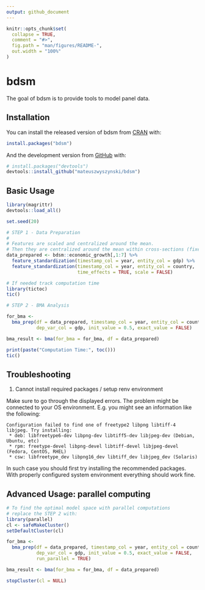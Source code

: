 ```yaml
---
output: github_document
---
```


<!-- README.md is generated from README.Rmd. Please edit that file -->

```r
knitr::opts_chunk$set(
  collapse = TRUE,
  comment = "#>",
  fig.path = "man/figures/README-",
  out.width = "100%"
)
```

# bdsm

<!-- badges: start -->
<!-- badges: end -->

The goal of bdsm is to provide tools to model panel data.

## Installation

You can install the released version of bdsm from [CRAN](https://CRAN.R-project.org) with:

``` r
install.packages("bdsm")
```

And the development version from [GitHub](https://github.com/) with:

``` r
# install.packages("devtools")
devtools::install_github("mateuszwyszynski/bdsm")
```

## Basic Usage

```r
library(magrittr)
devtools::load_all()

set.seed(20)

# STEP 1 - Data Preparation
#
# Features are scaled and centralized around the mean.
# Then they are centralized around the mean within cross-sections (fixed time effects)
data_prepared <- bdsm::economic_growth[,1:7] %>%
  feature_standardization(timestamp_col = year, entity_col = gdp) %>%
  feature_standardization(timestamp_col = year, entity_col = country,
                          time_effects = TRUE, scale = FALSE)

# If needed track computation time
library(tictoc)
tic()

# STEP 2 - BMA Analysis

for_bma <-
  bma_prep(df = data_prepared, timestamp_col = year, entity_col = country,
           dep_var_col = gdp, init_value = 0.5, exact_value = FALSE)

bma_result <- bma(for_bma = for_bma, df = data_prepared)

print(paste("Computation Time:", toc()))
tic()
```

## Troubleshooting

1. Cannot install required packages / setup renv environment

Make sure to go through the displayed errors.
The problem might be connected to your OS environment.
E.g. you might see an information like the following:

```
Configuration failed to find one of freetype2 libpng libtiff-4 libjpeg. Try installing:
 * deb: libfreetype6-dev libpng-dev libtiff5-dev libjpeg-dev (Debian, Ubuntu, etc)
 * rpm: freetype-devel libpng-devel libtiff-devel libjpeg-devel (Fedora, CentOS, RHEL)
 * csw: libfreetype_dev libpng16_dev libtiff_dev libjpeg_dev (Solaris)
```

In such case you should first try installing the recommended packages.
With properly configured system environment everything should work fine.


## Advanced Usage: parallel computing

```r
# To find the optimal model space with parallel computations
# replace the STEP 2 with:
library(parallel)
cl <- safeMakeCluster()
setDefaultCluster(cl)

for_bma <-
  bma_prep(df = data_prepared, timestamp_col = year, entity_col = country,
           dep_var_col = gdp, init_value = 0.5, exact_value = FALSE,
           run_parallel = TRUE)

bma_result <- bma(for_bma = for_bma, df = data_prepared)

stopCluster(cl = NULL)
```
